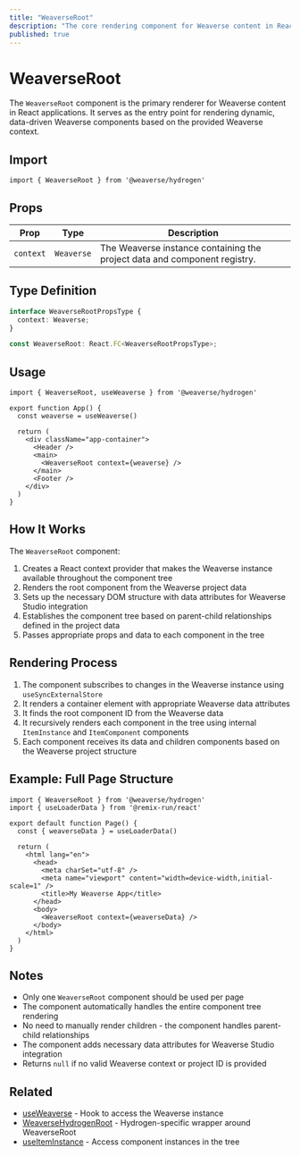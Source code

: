 ```yaml
---
title: "WeaverseRoot"
description: "The core rendering component for Weaverse content in React-based applications."
published: true
---
```


# WeaverseRoot

The `WeaverseRoot` component is the primary renderer for Weaverse content in React applications. It serves as the entry point for rendering dynamic, data-driven Weaverse components based on the provided Weaverse context.

## Import

```tsx
import { WeaverseRoot } from '@weaverse/hydrogen'
```

## Props

| Prop | Type | Description |
| --- | --- | --- |
| `context` | `Weaverse` | The Weaverse instance containing the project data and component registry. |

## Type Definition

```typescript
interface WeaverseRootPropsType {
  context: Weaverse;
}

const WeaverseRoot: React.FC<WeaverseRootPropsType>;
```

## Usage

```tsx
import { WeaverseRoot, useWeaverse } from '@weaverse/hydrogen'

export function App() {
  const weaverse = useWeaverse()
  
  return (
    <div className="app-container">
      <Header />
      <main>
        <WeaverseRoot context={weaverse} />
      </main>
      <Footer />
    </div>
  )
}
```

## How It Works

The `WeaverseRoot` component:

1. Creates a React context provider that makes the Weaverse instance available throughout the component tree
2. Renders the root component from the Weaverse project data
3. Sets up the necessary DOM structure with data attributes for Weaverse Studio integration
4. Establishes the component tree based on parent-child relationships defined in the project data
5. Passes appropriate props and data to each component in the tree

## Rendering Process

1. The component subscribes to changes in the Weaverse instance using `useSyncExternalStore`
2. It renders a container element with appropriate Weaverse data attributes
3. It finds the root component ID from the Weaverse data
4. It recursively renders each component in the tree using internal `ItemInstance` and `ItemComponent` components
5. Each component receives its data and children components based on the Weaverse project structure

## Example: Full Page Structure

```tsx
import { WeaverseRoot } from '@weaverse/hydrogen'
import { useLoaderData } from '@remix-run/react'

export default function Page() {
  const { weaverseData } = useLoaderData()
  
  return (
    <html lang="en">
      <head>
        <meta charSet="utf-8" />
        <meta name="viewport" content="width=device-width,initial-scale=1" />
        <title>My Weaverse App</title>
      </head>
      <body>
        <WeaverseRoot context={weaverseData} />
      </body>
    </html>
  )
}
```

## Notes

- Only one `WeaverseRoot` component should be used per page
- The component automatically handles the entire component tree rendering
- No need to manually render children - the component handles parent-child relationships
- The component adds necessary data attributes for Weaverse Studio integration
- Returns `null` if no valid Weaverse context or project ID is provided

## Related

- [useWeaverse](api-reference/use-weaverse) - Hook to access the Weaverse instance
- [WeaverseHydrogenRoot](api-reference/weaverse-hydrogen-root) - Hydrogen-specific wrapper around WeaverseRoot
- [useItemInstance](api-reference/use-item-instance) - Access component instances in the tree

